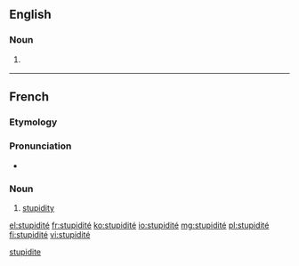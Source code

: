 ==English==

===Noun===
{{en-noun|?}}

# {{context|rare}} {{alternative form of|stupidity}}

[[Category:English terms spelled with É|stupidite]]
----

==French==

===Etymology===
{{etyl|la|fr}} {{term|stupiditas|lang=la}}

===Pronunciation===
* {{IPA|/sty.pi.di.te/|lang=fr}}

===Noun===
{{fr-noun|f|sort=stupidite}}

# [[stupidity]]

[[el:stupidité]]
[[fr:stupidité]]
[[ko:stupidité]]
[[io:stupidité]]
[[mg:stupidité]]
[[pl:stupidité]]
[[fi:stupidité]]
[[vi:stupidité]]